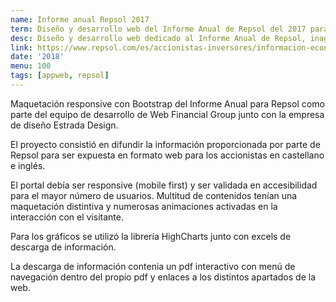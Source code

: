 ```yaml
---
name: Informe anual Repsol 2017
term: Diseño y desarrollo web del Informe Anual de Repsol del 2017 para sus accionistas
desc: Diseño y desarrollo web dedicado al Informe Anual de Repsol, inagurada en la junta anual de accionistas del 2017 y destinada a la publicación de datos, tablas y gráficas interactivas.
link: https://www.repsol.com/es/accionistas-inversores/informacion-economica-financiera/informacion-anual/historico/index.cshtml
date: '2018'
menu: 100
tags: [appweb, repsol]
---
```


Maquetación responsive con Bootstrap del Informe Anual para Repsol como parte del equipo de desarrollo 
de Web Financial Group junto con la empresa de diseño Estrada Design.

El proyecto consistió en difundir la información proporcionada por parte de Repsol para ser expuesta
en formato web para los accionistas en castellano e inglés. 

El portal debía ser responsive (mobile first) y ser validada en accesibilidad para el mayor número de usuarios. 
Multitud de contenidos tenían una maquetación distintiva y numerosas animaciones activadas en la interacción con 
el visitante.

Para los gráficos se utilizó la librería HighCharts junto con excels de descarga de información. 

La descarga de información contenia un pdf interactivo con menú de navegación dentro del propio pdf y enlaces
a los distintos apartados de la web.
